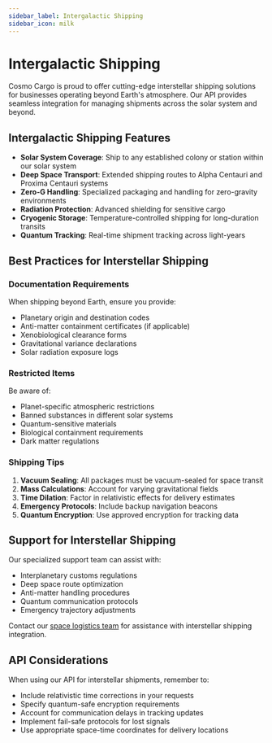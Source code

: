```yaml
---
sidebar_label: Intergalactic Shipping
sidebar_icon: milk
---
```


# Intergalactic Shipping

Cosmo Cargo is proud to offer cutting-edge interstellar shipping solutions for
businesses operating beyond Earth's atmosphere. Our API provides seamless
integration for managing shipments across the solar system and beyond.

## Intergalactic Shipping Features

- **Solar System Coverage**: Ship to any established colony or station within
  our solar system
- **Deep Space Transport**: Extended shipping routes to Alpha Centauri and
  Proxima Centauri systems
- **Zero-G Handling**: Specialized packaging and handling for zero-gravity
  environments
- **Radiation Protection**: Advanced shielding for sensitive cargo
- **Cryogenic Storage**: Temperature-controlled shipping for long-duration
  transits
- **Quantum Tracking**: Real-time shipment tracking across light-years

## Best Practices for Interstellar Shipping

### Documentation Requirements

When shipping beyond Earth, ensure you provide:

- Planetary origin and destination codes
- Anti-matter containment certificates (if applicable)
- Xenobiological clearance forms
- Gravitational variance declarations
- Solar radiation exposure logs

### Restricted Items

Be aware of:

- Planet-specific atmospheric restrictions
- Banned substances in different solar systems
- Quantum-sensitive materials
- Biological containment requirements
- Dark matter regulations

### Shipping Tips

1. **Vacuum Sealing**: All packages must be vacuum-sealed for space transit
2. **Mass Calculations**: Account for varying gravitational fields
3. **Time Dilation**: Factor in relativistic effects for delivery estimates
4. **Emergency Protocols**: Include backup navigation beacons
5. **Quantum Encryption**: Use approved encryption for tracking data

## Support for Interstellar Shipping

Our specialized support team can assist with:

- Interplanetary customs regulations
- Deep space route optimization
- Anti-matter handling procedures
- Quantum communication protocols
- Emergency trajectory adjustments

Contact our [space logistics team](mailto:space@sh.example.com) for assistance
with interstellar shipping integration.

## API Considerations

When using our API for interstellar shipments, remember to:

- Include relativistic time corrections in your requests
- Specify quantum-safe encryption requirements
- Account for communication delays in tracking updates
- Implement fail-safe protocols for lost signals
- Use appropriate space-time coordinates for delivery locations

